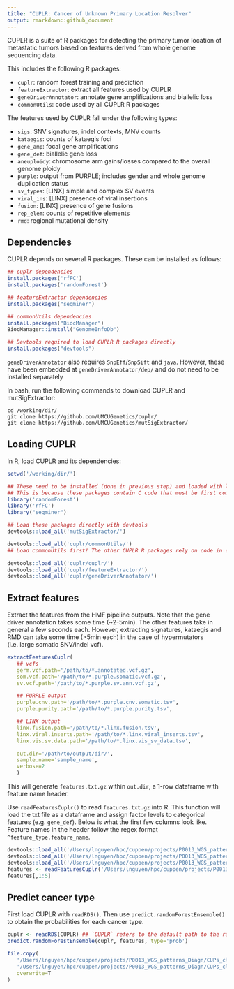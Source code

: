 ```yaml
---
title: "CUPLR: Cancer of Unknown Primary Location Resolver"
output: rmarkdown::github_document
---
```


CUPLR is a suite of R packages for detecting the primary tumor location of metastatic tumors based
on features derived from whole genome sequencing data. 

This includes the following R packages:

* `cuplr`: random forest training and prediction
* `featureExtractor`: extract all features used by CUPLR
* `geneDriverAnnotator`: annotate gene amplifications and biallelic loss
* `commonUtils`: code used by all CUPLR R packages

The features used by CUPLR fall under the following types:

* `sigs`: SNV signatures, indel contexts, MNV counts
* `kataegis`: counts of kataegis foci
* `gene_amp`: focal gene amplifications
* `gene_def`: biallelic gene loss
* `aneuploidy`: chromosome arm gains/losses compared to the overall genome ploidy
* `purple`: output from PURPLE; includes gender and whole genome duplication status
* `sv_types`: [LINX] simple and complex SV events
* `viral_ins`: [LINX] presence of viral insertions
* `fusion`: [LINX] presence of gene fusions
* `rep_elem`: counts of repetitive elements
* `rmd`: regional mutational density

## Dependencies
CUPLR depends on several R packages. These can be installed as follows:

```r
## cuplr dependencies
install.packages('rfFC')
install.packages('randomForest')

## featureExtractor dependencies
install.packages("seqminer")

## commonUtils dependencies
install.packages("BiocManager")
BiocManager::install("GenomeInfoDb")

## Devtools required to load CUPLR R packages directly
install.packages("devtools")
```

`geneDriverAnnotator` also requires `SnpEff`/`SnpSift` and `java`. However, these have been embedded at 
`geneDriverAnnotator/dep/` and do not need to be installed separately

In bash, run the following commands to download CUPLR and mutSigExtractor:
```
cd /working/dir/
git clone https://github.com/UMCUGenetics/cuplr/
git clone https://github.com/UMCUGenetics/mutSigExtractor/
```

## Loading CUPLR
In R, load CUPLR and its dependencies:
```r
setwd('/working/dir/')

## These need to be installed (done in previous step) and loaded with library()
## This is because these packages contain C code that must be first compiled
library('randomForest')
library('rfFC')
library("seqminer")

## Load these packages directly with devtools
devtools::load_all('mutSigExtractor/') 

devtools::load_all('cuplr/commonUtils/')
## Load commonUtils first! The other CUPLR R packages rely on code in commonUtils

devtools::load_all('cuplr/cuplr/')
devtools::load_all('cuplr/featureExtractor/')
devtools::load_all('cuplr/geneDriverAnnotator/')
```

## Extract features
Extract the features from the HMF pipeline outputs. Note that the gene driver annotation takes some
time (~2-5min). The other features take in general a few seconds each. However, extracting 
signatures, kataegis and RMD can take some time (>5min each) in the case 
of hypermutators (i.e. large somatic SNV/indel vcf).

```r
extractFeaturesCuplr(
   ## vcfs
   germ.vcf.path='/path/to/*.annotated.vcf.gz',
   som.vcf.path='/path/to/*.purple.somatic.vcf.gz',
   sv.vcf.path='/path/to/*.purple.sv.ann.vcf.gz',

   ## PURPLE output
   purple.cnv.path='/path/to/*.purple.cnv.somatic.tsv',
   purple.purity.path='/path/to/*.purple.purity.tsv',

   ## LINX output
   linx.fusion.path='/path/to/*.linx.fusion.tsv',
   linx.viral.inserts.path='/path/to/*.linx.viral_inserts.tsv',
   linx.vis.sv.data.path='/path/to/*.linx.vis_sv_data.tsv',

   out.dir='/path/to/output/dir/', 
   sample.name='sample_name', 
   verbose=2
   )
```

This will generate `features.txt.gz` within `out.dir`, a 1-row dataframe with feature name header.

Use `readFeaturesCuplr()` to read `features.txt.gz` into R. This function will load the txt file
as a dataframe and assign factor levels to categorical features (e.g. `gene_def`). Below is what the
first few columns look like. Feature names in the header follow the regex format 
`^feature_type.feature_name`.

```r
devtools::load_all('/Users/lnguyen/hpc/cuppen/projects/P0013_WGS_patterns_Diagn/CUPs_classifier/processed/cuplr/commonUtils/')
devtools::load_all('/Users/lnguyen/hpc/cuppen/projects/P0013_WGS_patterns_Diagn/CUPs_classifier/processed/cuplr/featureExtractor/')
devtools::load_all('/Users/lnguyen/hpc/cuppen/projects/P0013_WGS_patterns_Diagn/CUPs_classifier/processed/cuplr/cuplr/')
features <- readFeaturesCuplr('/Users/lnguyen/hpc/cuppen/projects/P0013_WGS_patterns_Diagn/CUPs_classifier/processed/cuplr/featureExtractor/test/CPCT02020731T/features.txt.gz')
features[,1:5]
```

## Predict cancer type
First load CUPLR with `readRDS()`. Then use `predict.randomForestEnsemble()` to obtain the 
probabilities for each cancer type.
```r
cuplr <- readRDS(CUPLR) ## `CUPLR` refers to the default path to the random forest model
predict.randomForestEnsemble(cuplr, features, type='prob')
```

```r
file.copy(
   '/Users/lnguyen/hpc/cuppen/projects/P0013_WGS_patterns_Diagn/CUPs_classifier/processed/cuplr/doc/README.md',
   '/Users/lnguyen/hpc/cuppen/projects/P0013_WGS_patterns_Diagn/CUPs_classifier/processed/cuplr/README.md',
   overwrite=T
)
```









